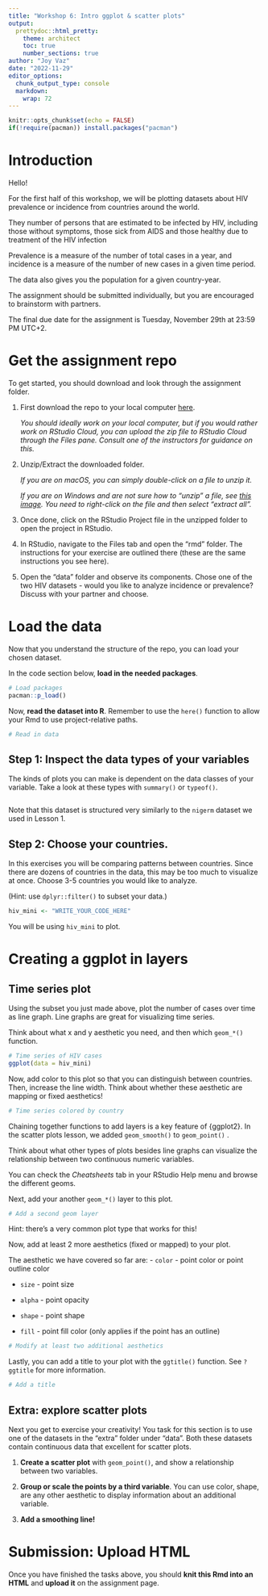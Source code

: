 ```yaml
---
title: "Workshop 6: Intro ggplot & scatter plots"
output:
  prettydoc::html_pretty:
    theme: architect
    toc: true
    number_sections: true
author: "Joy Vaz"
date: "2022-11-29"
editor_options: 
  chunk_output_type: console
  markdown: 
    wrap: 72
---
```


```r
knitr::opts_chunk$set(echo = FALSE)
if(!require(pacman)) install.packages("pacman")
```

# Introduction

Hello!

For the first half of this workshop, we will be plotting datasets about
HIV prevalence or incidence from countries around the world.

They number of persons that are estimated to be infected by HIV,
including those without symptoms, those sick from AIDS and those healthy
due to treatment of the HIV infection

Prevalence is a measure of the number of total cases in a year, and
incidence is a measure of the number of new cases in a given time
period.

The data also gives you the population for a given country-year.

The assignment should be submitted individually, but you are encouraged
to brainstorm with partners.

The final due date for the assignment is Tuesday, November 29th at 23:59
PM UTC+2.

# Get the assignment repo

To get started, you should download and look through the assignment
folder.

1.  First download the repo to your local computer
    [here](INSERT%20LINK){target="_blank"}.

    *You should ideally work on your local computer, but if you would
    rather work on RStudio Cloud, you can upload the zip file to RStudio
    Cloud through the Files pane. Consult one of the instructors for
    guidance on this.*

2.  Unzip/Extract the downloaded folder.

    *If you are on macOS, you can simply double-click on a file to unzip
    it.*

    *If you are on Windows and are not sure how to "unzip" a file, see
    [this image](https://imgur.com/a/6e5pT7k){target="_blank"}. You need
    to right-click on the file and then select "extract all".*

3.  Once done, click on the RStudio Project file in the unzipped folder
    to open the project in RStudio.

4.  In RStudio, navigate to the Files tab and open the "rmd" folder. The
    instructions for your exercise are outlined there (these are the
    same instructions you see here).

5.  Open the "data" folder and observe its components. Chose one of the
    two HIV datasets - would you like to analyze incidence or
    prevalence? Discuss with your partner and choose.

# Load the data

Now that you understand the structure of the repo, you can load your
chosen dataset.

In the code section below, **load in the needed packages**.

```r
# Load packages
pacman::p_load()
```

Now, **read the dataset into R**. Remember to use the `here()` function
to allow your Rmd to use project-relative paths.

```r
# Read in data

```

## **Step 1:** Inspect the data types of your variables

The kinds of plots you can make is dependent on the data classes of your
variable. Take a look at these types with `summary()` or `typeof()`.

```r

```

Note that this dataset is structured very similarly to the `nigerm`
dataset we used in Lesson 1.

## **Step 2:** Choose your countries.

In this exercises you will be comparing patterns between countries.
Since there are dozens of countries in the data, this may be too much to
visualize at once. Choose 3-5 countries you would like to analyze.

(Hint: use `dplyr::filter()` to subset your data.)

```r
hiv_mini <- "WRITE_YOUR_CODE_HERE"
```

You will be using `hiv_mini` to plot.

# Creating a ggplot in layers

## Time series plot

Using the subset you just made above, plot the number of cases over time
as line graph. Line graphs are great for visualizing time series.

Think about what x and y aesthetic you need, and then which `geom_*()`
function.

```r
# Time series of HIV cases
ggplot(data = hiv_mini)
```

Now, add color to this plot so that you can distinguish between
countries. Then, increase the line width. Think about whether these
aesthetic are mapping or fixed aesthetics!

```r
# Time series colored by country

```

Chaining together functions to add layers is a key feature of {ggplot2}.
In the scatter plots lesson, we added `geom_smooth()` to `geom_point()`
.

Think about what other types of plots besides line graphs can visualize
the relationship between two continuous numeric variables.

You can check the *Cheatsheets* tab in your RStudio Help menu and browse
the different geoms.

Next, add your another `geom_*()` layer to this plot.

```r
# Add a second geom layer

```

Hint: there's a very common plot type that works for this!

Now, add at least 2 more aesthetics (fixed or mapped) to your plot.

The aesthetic we have covered so far are: - `color` - point color or
point outline color

-   `size` - point size

-   `alpha` - point opacity

-   `shape` - point shape

-   `fill` - point fill color (only applies if the point has an outline)

```r
# Modify at least two additional aesthetics

```

Lastly, you can add a title to your plot with the `ggtitle()` function.
See `?ggtitle` for more information.

```r
# Add a title

```

## Extra: explore scatter plots

Next you get to exercise your creativity! You task for this section is
to use one of the datasets in the "extra" folder under "data". Both
these datasets contain continuous data that excellent for scatter plots.

1) **Create a scatter plot** with `geom_point()`, and show a
relationship between two variables.

2) **Group or scale the points by a third variable**. You can use color,
shape, are any other aesthetic to display information about an
additional variable.

3) **Add a smoothing line!**

# Submission: Upload HTML

Once you have finished the tasks above, you should **knit this Rmd into
an HTML** and **upload it** on the assignment page.
